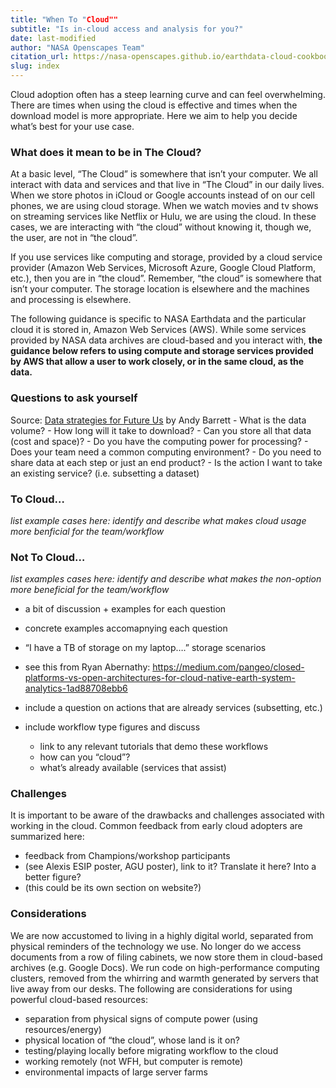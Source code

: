 ```yaml
---
title: "When To "Cloud""
subtitle: "Is in-cloud access and analysis for you?" 
date: last-modified
author: "NASA Openscapes Team"
citation_url: https://nasa-openscapes.github.io/earthdata-cloud-cookbook/when-to-cloud.html
slug: index
---
```



Cloud adoption often has a steep learning curve and can feel overwhelming. There are times when using the cloud is effective and times when the download model is more appropriate. Here we aim to help you decide what's best for your use case.

### What does it mean to be in The Cloud?

At a basic level, "The Cloud" is somewhere that isn't your computer. We all interact with data and services and that live in "The Cloud" in our daily lives. When we store photos in iCloud or Google accounts instead of on our cell phones, we are using cloud storage. When we watch movies and tv shows on streaming services like Netflix or Hulu, we are using the cloud. In these cases, we are interacting with "the cloud" without knowing it, though we, the user, are not in "the cloud".

If you use services like computing and storage, provided by a cloud service provider (Amazon Web Services, Microsoft Azure, Google Cloud Platform, etc.), then you are in "the cloud". Remember, "the cloud" is somewhere that isn't your computer. The storage location is elsewhere and the machines and processing is elsewhere. 

The following guidance is specific to NASA Earthdata and the particular cloud it is stored in, Amazon Web Services (AWS). While some services provided by NASA data archives are cloud-based and you interact with, **the guidance below refers to using compute and storage services provided by AWS that allow a user to work closely, or in the same cloud, as the data.**

### Questions to ask yourself
Source: [Data strategies for Future Us](https://nsidc.github.io/data_strategies_for_future_us/data_strategies_slides#/when-to-cloud) by Andy Barrett
- What is the data volume?
- How long will it take to download?
- Can you store all that data (cost and space)?
- Do you have the computing power for processing?
- Does your team need a common computing environment?
- Do you need to share data at each step or just an end product?
- Is the action I want to take an existing service? (i.e. subsetting a dataset)


### To Cloud...

_list example cases here: identify and describe what makes cloud usage more benficial for the team/workflow_

### Not To Cloud...

_list examples cases here: identify and describe what makes the non-option more beneficial for the team/workflow_
 
 - a bit of discussion + examples for each question
  - concrete examples accomapnying each question
  - "I have a TB of storage on my laptop...." storage scenarios
  - see this from Ryan Abernathy: <https://medium.com/pangeo/closed-platforms-vs-open-architectures-for-cloud-native-earth-system-analytics-1ad88708ebb6>
  - include a question on actions that are already services (subsetting, etc.)


- include workflow type figures and discuss
  - link to any relevant tutorials that demo these workflows
  - how can you "cloud"?
  - what's already available (services that assist)

### Challenges
It is important to be aware of the drawbacks and challenges associated with working in the cloud. Common feedback from early cloud adopters are summarized here:

- feedback from Champions/workshop participants
- (see Alexis ESIP poster, AGU poster), link to it? Translate it here? Into a better figure?
- (this could be its own section on website?)

### Considerations
We are now accustomed to living in a highly digital world, separated from physical reminders of the technology we use. No longer do we access documents from a row of filing cabinets, we now store them in cloud-based archives (e.g. Google Docs). We run code on high-performance computing clusters, removed from the whirring and warmth generated by servers that live away from our desks. The following are considerations for using powerful cloud-based resources:

- separation from physical signs of compute power (using resources/energy)
- physical location of "the cloud", whose land is it on?
- testing/playing locally before migrating workflow to the cloud
- working remotely (not WFH, but computer is remote)
- environmental impacts of large server farms 